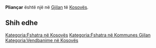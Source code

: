 {{Fshat në 
 | Emri                = Pliançar
 | EmriAlt                = 
 | NAME_SHORT_FORM=      
 | NAME_GENERIC=      
 | NAME_SORT_NAME_RO=      PLIANCAR
 | FULL_NAME_RO = Pliançar
 | FULL_NAME_ND_RO=Pliancar
 | SORT_NAME_RG=PLIANCAR
 | FULL_NAME_RG=Pliançar
 | FULL_NAME_ND_RG=Pliancar
 | SRP_NAME_SHORT_FORM=      
 | SRP_NAME_GENERIC=      
 | SRP_NAME_SORT_NAME_RO=      
 | SRP_FULL_NAME_RO = 
 | SRP_FULL_NAME_ND_RO=
 | SRP_SORT_NAME_RG=
 | SRP_FULL_NAME_RG=
 | SRP_FULL_NAME_ND_RG=
 | Emri (Rasa dhanore) = 
 | Figura              = 
 | Shteti              = Kosovo
 | Komuna              = Gjilan
 | Kodi postar         = 
 | Sipërfaqja          = 

 | Popullsia           = 

 | Regj. i popullsisë  = 
 | Dend. e popullsisë  = 
 | Faqja zyrtare       = 
 <!--- Koordinatat ----> 
 | Gjerësia            = 42.445278
 | Gjatësia            = 20.360833
 | Lartësia            = 
}}
'''Pliançar''' është një [[]] në [[Gjilan]] të [[Kosovës]].

<!-- == Gjeografia == -->
<!-- == Historia == -->
<!-- == Demografia == -->
== Shih edhe ==
{{Komuna Gjilan}}
{{Kosovo-Administrata-Cung}}

[[Kategoria:Fshatra në Kosovës]]
[[Kategoria:Fshatra në Kommunes Gjilan]]
[[Kategoria:Vendbanime në Kosovës]]